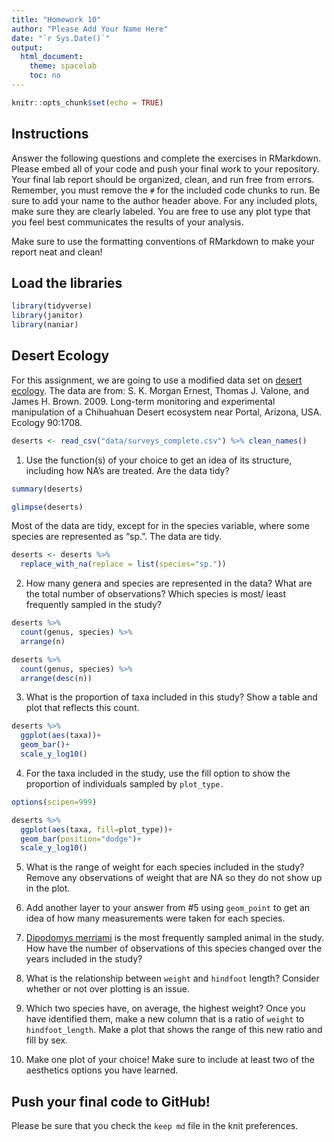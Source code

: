 ```yaml
---
title: "Homework 10"
author: "Please Add Your Name Here"
date: "`r Sys.Date()`"
output:
  html_document:
    theme: spacelab
    toc: no
---
```


```r
knitr::opts_chunk$set(echo = TRUE)
```

## Instructions
Answer the following questions and complete the exercises in RMarkdown. Please embed all of your code and push your final work to your repository. Your final lab report should be organized, clean, and run free from errors. Remember, you must remove the `#` for the included code chunks to run. Be sure to add your name to the author header above. For any included plots, make sure they are clearly labeled. You are free to use any plot type that you feel best communicates the results of your analysis.  

Make sure to use the formatting conventions of RMarkdown to make your report neat and clean!  

## Load the libraries
```r
library(tidyverse)
library(janitor)
library(naniar)
``` 

## Desert Ecology
For this assignment, we are going to use a modified data set on [desert ecology](http://esapubs.org/archive/ecol/E090/118/). The data are from: S. K. Morgan Ernest, Thomas J. Valone, and James H. Brown. 2009. Long-term monitoring and experimental manipulation of a Chihuahuan Desert ecosystem near Portal, Arizona, USA. Ecology 90:1708.
```r
deserts <- read_csv("data/surveys_complete.csv") %>% clean_names()
```

1. Use the function(s) of your choice to get an idea of its structure, including how NA's are treated. Are the data tidy?  

```r
summary(deserts)
```
```r
glimpse(deserts)
```

Most of the data are tidy, except for in the species variable, where some species are represented as "sp.". The data are tidy. 

```r
deserts <- deserts %>% 
  replace_with_na(replace = list(species="sp."))
```

2. How many genera and species are represented in the data? What are the total number of observations? Which species is most/ least frequently sampled in the study?

```r
deserts %>% 
  count(genus, species) %>% 
  arrange(n)
``````
```r
deserts %>% 
  count(genus, species) %>% 
  arrange(desc(n))
```

3. What is the proportion of taxa included in this study? Show a table and plot that reflects this count.

```r
deserts %>% 
  ggplot(aes(taxa))+
  geom_bar()+
  scale_y_log10()
```

4. For the taxa included in the study, use the fill option to show the proportion of individuals sampled by `plot_type.`

```r
options(scipen=999)
```

```r
deserts %>% 
  ggplot(aes(taxa, fill=plot_type))+
  geom_bar(position="dodge")+
  scale_y_log10()
```

5. What is the range of weight for each species included in the study? Remove any observations of weight that are NA so they do not show up in the plot.


6. Add another layer to your answer from #5 using `geom_point` to get an idea of how many measurements were taken for each species.

7. [Dipodomys merriami](https://en.wikipedia.org/wiki/Merriam's_kangaroo_rat) is the most frequently sampled animal in the study. How have the number of observations of this species changed over the years included in the study?

8. What is the relationship between `weight` and `hindfoot` length? Consider whether or not over plotting is an issue.

9. Which two species have, on average, the highest weight? Once you have identified them, make a new column that is a ratio of `weight` to `hindfoot_length`. Make a plot that shows the range of this new ratio and fill by sex.

10. Make one plot of your choice! Make sure to include at least two of the aesthetics options you have learned.

## Push your final code to GitHub!
Please be sure that you check the `keep md` file in the knit preferences. 